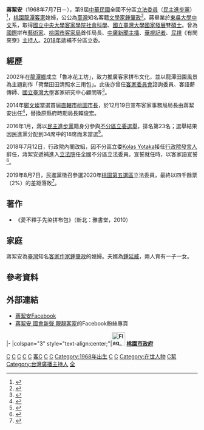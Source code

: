 {{Infobox Officeholder
| name = 蔣絜安<br/><small>CHIANG,CHIEH-AN</small>
| image name = 立法委員蔣絜安.jpg
| imagesize = 200px
| office       = {{ROC}}第9屆[[立法委員|立法委員]]
| term_start   = 2018年7月17日
| term_end     = 2020年1月31日
| constituency = [[全國不分區及僑居國外國民立法委員選舉區|全國不分區及僑居國外國民立法委員選舉區]]
| period       =   
| Sex          = 女 
| party        = {{Dpp}}<br>
| office1      = [[File:Flag_of_Taoyuan_City.svg|35px]][[桃園市政府客家事務局|桃園市政府客家事務局]]局長
| term_start1 = 2014年12月25日
| term_end1 = 2018年7月15日
| predecessor1 = 首任
| successor1 = [[何明光|何明光]]
| birth_date = {{birth_date_and_age|1968|7|7}}
| birth_place = {{TWN}}[[苗栗縣|苗栗縣]]
| death_date =
| death_place =
| Native place = {{TWN}}[[桃園市|桃園市]][[龍潭區_(台灣)|龍潭區]]
| nationality = {{ROC}}
| parents = 
| profession = 
| relatives =公公：[[鍾肇政|鍾肇政]] 
| spouse =
| children = 
|educate=
*東吳大學中文系
*臺大國家發展研究所法學碩士
*中央大學客家學院社會科學碩士
|past=
*中央大學客家學院客家研究博士班
*中廣、華視、民視等媒體記者、主播、主持人
*國際拼布藝術創作家
*客家委員會諮詢委員
*客語薪傳師
*桃園市政府客家事務局局長
*立法院第九屆民進黨不分區立法委員
*國會評鑑三項優質委員
*客委會一等客家事務專業獎章
}}
'''蔣絜安'''（1968年7月7日－），第9屆[[中華民國|中華民國]]全國不分區[[立法委員|立法委員]]（[[民主進步黨|民主進步黨]]）<ref>{{cite news |title=2020立委．桃園市 |url=https://election.ltn.com.tw/2020/legislator/candidates/Taoyuan/433 |accessdate=2020-01-22 |work=自由時報}}</ref>，[[桃園市|桃園]][[龍潭區_(台灣)|龍潭]][[客家|客家]]媳婦，公公為[[臺灣|臺灣]]知名客籍[[文學家|文學家]][[鍾肇政|鍾肇政]]<ref>{{cite news |title=傳授美麗拼布 工坊滿溢溫暖 |url=https://news.pts.org.tw/article/50166?NEENO=50166 |accessdate=2020-01-22 |work=公視 |date=2005-12-16 |archive-date=2019-03-30 |archive-url=https://web.archive.org/web/20190330093449/https://news.pts.org.tw/article/50166?NEENO=50166 |dead-url=no }}</ref>。蔣畢業於[[東吳大學|東吳大學]][[中文|中文]]系，取得[[國立中央大學客家學院|國立中央大學客家學院]][[社會科學|社會科學]]、[[國立臺灣大學|國立臺灣大學]][[國家|國家]][[發展|發展]]雙[[碩士|碩士]]。曾為[[國際|國際]]拼布[[藝術家|藝術家]]、[[桃園市政府客家事務局|桃園市客家局]]首任局長、[[中廣|中廣]][[新聞|新聞]][[新聞主播|主播]]、[[華視|華視]][[記者|記者]]、[[民視|民視]]《有閒來尞》[[主持人|主持人]]。[[2018年|2018年]]遞補不分區立委。

==經歷==
2002年在[[龍潭區_(桃園市)|龍潭鄉]]成立「魯冰花工坊」，致力推廣客家拼布文化，並以龍潭田園風景為主題創作「荷葉田田清照水三用包」。此後亦曾任[[客家委員會|客家委員會]]諮詢委員、客語薪傳師、[[國立臺灣大學|國立臺灣大學]]客家研究中心顧問等<ref>{{cite news |author1=楊宗灝 |title=蔣絜安用心「拼」出客家之光 |url=https://www.chinatimes.com/newspapers/20140626000547-260107?chdtv |accessdate=2020-01-22 |work=中國時報 |date=2014-06-26}}</ref>。

2014年[[鄭文燦|鄭文燦]]當選首屆[[直轄市|直轄市]][[桃園市長|桃園市長]]，於12月19日宣布客家事務局局長由蔣絜安出任<ref>{{cite news |author1=吳詠平 |title=【更新】桃園市客家事務局　客家大老鍾肇政媳婦接任 |url=https://tw.appledaily.com/new/realtime/20141219/526925/ |accessdate=2020-01-22 |work=蘋果日報 |date=2014-12-19}}</ref>，替換原縣府時期局長賴俊宏。

2016年1月，蔣以[[民主進步黨|民主進步黨]]籍身分參與[[2016年中華民國立法委員選舉|不分區立委選舉]]，排名第23名；選舉結果因民進黨分配到34席中的18席而未當選<ref>{{cite news |title=政黨不分區席次 民18 國11 親3 時2 |url=https://news.ltn.com.tw/news/politics/breakingnews/1574887 |accessdate=2020-02-02 |work=自由時報 |date=2016-01-16 |archive-date=2019-05-11 |archive-url=https://web.archive.org/web/20190511151656/https://news.ltn.com.tw/news/politics/breakingnews/1574887 |dead-url=no }}</ref>。

2018年7月12日，行政院內閣改組，因不分區立委[[Kolas_Yotaka|Kolas Yotaka]]接任[[行政院發言人|行政院發言人]]辭任，蔣絜安遞補進入[[立法院|立法院]]任全國不分區立法委員。宣誓就任時，以客家語宣誓<ref>{{cite news |author1=歐昶廷 |title=快訊／Kolas Yotaka接政院發言人　蔣絜安將遞補不分區立委  原文網址: 快訊／Kolas Yotaka接政院發言人　蔣絜安將遞補不分區立委 |url=https://www.ettoday.net/news/20180712/1211017.htm |accessdate=2020-01-22 |work=ETtoday新聞雲 |date=2018-07-12 |archive-date=2018-07-12 |archive-url=https://web.archive.org/web/20180712085047/https://www.ettoday.net/news/20180712/1211017.htm |dead-url=no }}</ref>。

2019年8月7日，民進黨徵召參選2020年[[桃園市第五選舉區_(立法委員)|桃園第五選區]]立法委員，最終以四千餘票（2%）的差距落敗<ref>{{cite news |author1=謝武雄 |title=《桃園立委選舉》綠3席多大勝 藍3席僅小贏 |url=https://news.ltn.com.tw/news/politics/paper/1345405 |accessdate=2020-02-02 |work=自由時報 |date=2020-01-12 |archive-date=2020-02-02 |archive-url=https://web.archive.org/web/20200202160256/https://news.ltn.com.tw/news/politics/paper/1345405 |dead-url=no }}</ref>。

==著作==
*《愛不釋手先染拼布包》（新北：雅書堂，2010）

==家庭==
蔣絜安為[[臺灣|臺灣]]知名[[客家|客家]][[作家|作家]][[鍾肇政|鍾肇政]]的媳婦。夫婿為[[鍾延威|鍾延威]]，兩人育有一子一女。

==參考資料==
{{reflist}}

==外部連結==
*[https://www.facebook.com/chiehan.chiang 蔣絜安Facebook]
*[https://www.facebook.com/ChiangChiehAn/ 蔣絜安 國會新聲 靚靚客家]的Facebook粉絲專頁

{{start box}}
{{s-off}}
|-
|colspan="3" style="text-align:center;"|'''[[File:Flag_of_Taoyuan_City.svg|35px]] [[桃園市政府|桃園市政府]]'''
{{s-before|首任}}
{{s-title|[[桃園市政府客家事務局|客家事務局]]局長|2014年12月25日—2018年7月15日}}
{{s-after|[[何明光|何明光]]}}
{{end box}}
{{中華民國第九屆立法委員}}

{{DEFAULTSORT:Chiang蔣}}
[[Category:桃園市政府官員|C]]
[[Category:台灣女性記者|C]]
[[Category:國立臺灣大學社會科學院校友|C]]
[[Category:臺灣女性行政官員|C]]
[[Category:臺灣藝術家|C]]
[[Category:國立中央大學校友|客C]]
[[Category:東吳大學校友|C]]
[[Category:臺灣女性立法委員|C]]
[[Category:1968年出生|Category:1968年出生]]
[[Category:客家裔臺灣人|C]]
[[Category:苗栗縣人|C]]
[[Category:在世人物|Category:在世人物]]
[[Category:蔣姓|C絜]]
[[Category:台灣廣播主持人|Category:台灣廣播主持人]]
[[Category:民主進步黨籍立法委員|全]]